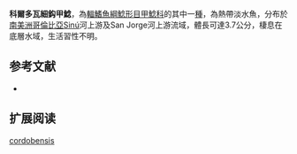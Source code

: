 {{Speciesbox
| name = 科爾多瓦細鈎甲鯰
| image = 
| image_width = 250px
| image_caption = 
| status = NE
| status_system = IUCN3.1
| genus = Leptoancistrus
| species = cordobensis
| authority = [[Dahl|Dahl]], 1964
| synonyms = 
}}

'''科爾多瓦細鈎甲鯰'''，為[[輻鰭魚綱|輻鰭魚綱]][[鯰形目|鯰形目]][[甲鯰科|甲鯰科]]的其中一[[種|種]]，為熱帶淡水魚，分布於[[南美洲|南美洲]][[哥倫比亞|哥倫比亞]]Sinú河上游及San Jorge河上游流域，體長可達3.7公分，棲息在底層水域，生活習性不明。
==参考文献==
*{{FishBase_species|genus=Leptoancistrus|species=cordobensis|year=2015|month=1}}

== 扩展阅读 ==
{{refbegin}}
{{wikispecies-inline|Leptoancistrus cordobensis|科爾多瓦細鈎甲鯰}}
{{refend}}
{{Taxonbar|from=Q949763}}

[[Category:細鈎甲鯰屬|cordobensis]]